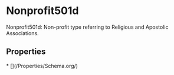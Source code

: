   
# Nonprofit501d

Nonprofit501d: Non-profit type referring to Religious and Apostolic Associations.

## Properties

<Grid>
* [](/Properties/Schema.org/)
</Grid>

